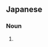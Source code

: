 ==Japanese==
{{ja-kanjitab|らー|めん|yomi=irr|sort=らあめん}}
{{ateji|c=y|sort=らあめん}}

===Noun===
{{ja-noun|ラーメン}}

# {{alternative spelling of|lang=ja|ラーメン}}